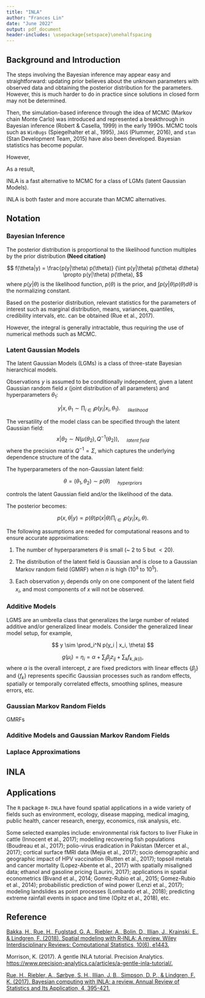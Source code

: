 ```yaml
---
title: "INLA"
author: "Frances Lin"
date: "June 2022"
output: pdf_document
header-includes: \usepackage{setspace}\onehalfspacing
---
```


## Background and Introduction 

The steps involving the Bayesian inference may appear easy and straightforward: updating prior believes about the unknown parameters with observed data and obtaining the posterior distribution for the parameters. However, this is much harder to do in practice since solutions in closed form may not be determined. 

Then, the simulation-based inference through the idea of MCMC (Markov chain Monte Carlo) was introduced and represented a breakthrough in Bayesian inference (Robert & Casella, 1999) in the early 1990s. MCMC tools such as `WinBugs` (Spiegelhalter et al., 1995), `JAGS` (Plummer, 2016), and `stan` (Stan Development Team, 2015) have also been developed. Bayesian statistics has become popular. 

However, 

As a result, 

INLA is a fast alternative to MCMC for a class of LGMs (latent Gaussian Models). 

INLA is both faster and more accurate than MCMC alternatives. 




## Notation 

### Bayesian Inference 

The posterior distribution is proportional to the likelihood function multiples by the prior distribution **(Need citation)** 

$$
f(\theta|y) = \frac{p(y|\theta) p(\theta)} {\int p(y|\theta) p(\theta) d\theta} \propto p(y|\theta) p(\theta), 
$$
where $p(y|\theta)$ is the likelihood function, $p(\theta)$ is the prior, and ${\int p(y|\theta) p(\theta) d\theta}$ is the normalizing constant. 

Based on the posterior distribution, relevant statistics for the parameters of interest such as marginal distribution, means, variances, quantiles, credibility intervals, etc. can be obtained (Rue et al., 2017).

However, the integral is generally intractable, thus requiring the use of numerical methods such as MCMC. 

### Latent Gaussian Models

The latent Gaussian Models (LGMs) is a class of three-state Bayesian hierarchical models. 

Observations $y$ is assumed to be conditionally independent, given a latent Gaussian random field $x$ (joint distribution of all parameters) and hyperparameters $\theta_1$: 

$$
y | x, \theta_1 \sim \prod_{i \in I} p (y_i | x_i, \theta_1). \ \ \ \ \ _{likelihood}
$$

The versatility of the model class can be specified through the latent Gaussian field: 
$$
x | \theta_2 \sim N(\mu(\theta_2), Q^{-1}(\theta_2)), \ \ \ \ \ _{latent \ field}
$$
where the precision matrix $Q^{-1} = \Sigma$, which captures the underlying dependence structure of the data. 

The hyperparameters of the non-Gaussian latent field: 

$$
\theta = {(\theta_1, \theta_2)} \sim p(\theta) \ \ \ \ \ _{hyperpriors}
$$

controls the latent Gaussian field and/or the likelihood of the data. 

The posterior becomes: 

$$
p(x, \theta | y) \propto p(\theta) p(x | \theta) \prod_{i \in I} p(y_i | x_i, \theta).
$$

The following assumptions are needed for computational reasons and to ensure accurate approximations: 

1. The number of hyperparameters $\theta$ is small (~ $2$ to $5$ but $< 20$).

2. The distribution of the latent field is Gaussian and is close to a Gaussian Markov random field (GMRF) when $n$ is high ($10^3$ to $10^5$).  

3. Each observation $y_i$ depends only on one component of the latent field $x_i$, and most components of $x$ will not be observed. 



### Additive Models

LGMS are an umbrella class that generalizes the large number of related additive and/or generalized linear models. Consider the generalized linear model setup, for example,

$$
y \sim \prod_i^N p(y_i | x_i, \theta)
$$

$$
g(\mu_i) = \eta_i = \alpha + \sum_j \beta_j z_{ij} + \sum_k f_{k, jk(i)},
$$
where $\alpha$ is the overall intercept, $z$ are fixed predictors with linear effects $\{\beta_j\}$ and $\{f_k\}$ represents specific Gaussian processes such as random effects, spatially or temporally correlated effects, smoothing splines, measure errors, etc.





### Gaussian Markov Random Fields

GMRFs

### Additive Models and Gaussian Markov Random Fields

### Laplace Approximations 

## INLA 




## Applications 

The `R` package `R-INLA` have found spatial applications in a wide variety of fields such as environment, ecology, disease mapping, medical imaging, public health, cancer research, energy, economics, risk analysis, etc. 

Some selected examples include: environmental risk factors to liver Fluke in cattle (Innocent et al., 2017); modelling recovering fish populations (Boudreau et al., 2017); polio-virus eradication in Pakistan (Mercer et al., 2017); cortical surface fMRI data (Mejia et al., 2017); socio demographic and geographic impact of HPV vaccination (Rutten et al., 2017); topsoil metals and cancer mortality (Lopez-Abente et al., 2017) with spatially misaligned data; ethanol and gasoline pricing (Laurini, 2017); applications in spatial econometrics (Bivand et al., 2014; Gomez-Rubio et al., 2015; Gomez-Rubio et al., 2014); probabilistic prediction of wind power (Lenzi et al., 2017); modeling landslides as point processes (Lombardo et al., 2018); predicting extreme rainfall events in space and time (Opitz et al., 2018), etc.




\newpage

## Reference

[Bakka, H., Rue, H., Fuglstad, G. A., Riebler, A., Bolin, D., Illian, J., Krainski, E., & Lindgren, F. (2018). Spatial modeling with R‐INLA: A review. Wiley Interdisciplinary Reviews: Computational Statistics, 10(6), e1443.](https://arxiv.org/pdf/1802.06350.pdf)

Morrison, K. (2017). A gentle INLA tutorial. Precision Analytics. [https://www.precision-analytics.ca/articles/a-gentle-inla-tutorial/.](https://www.precision-analytics.ca/articles/a-gentle-inla-tutorial/)

[Rue, H., Riebler, A., Sørbye, S. H., Illian, J. B., Simpson, D. P., & Lindgren, F. K. (2017). Bayesian computing with INLA: a review. Annual Review of Statistics and Its Application, 4, 395-421.](https://www.annualreviews.org/doi/full/10.1146/annurev-statistics-060116-054045?casa_token=sIho3hU0GtwAAAAA:hAwMg1zvZyqaxk00jCdYyQFfzc5pDwOz5hKK1AzVjjnIY6CANQ8YWbaCC0EQk-5UteoMDy-aHnUI)


